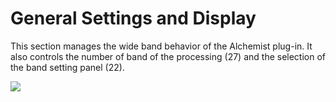 # General Settings and Display

This section manages the wide band behavior of the Alchemist plug-in.
It also controls the number of band of the processing (27) and the selection of the band setting panel (22).

![](https://flux-shared.s3.amazonaws.com/doc_images/Plugins/alchemist/Alchemist_02.png)
